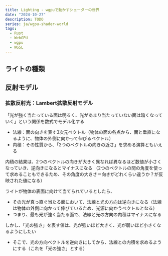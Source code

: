 ```yaml
---
title: Lighting - wgpuで動かすシェーダーの世界
date: "2024-10-27"
description: TODO
series: ja/wgpu-shader-world
tags:
  - Rust
  - WebGPU
  - wgpu
  - WGSL
---
```


## ライトの種類

## 反射モデル

### 拡散反射光：Lambert拡散反射モデル

「光が強く当たっている面は明るく、光があまり当たっていない面は暗くなっていく」という関係を数式でモデル化する

- 法線：面の向きを表す3次元ベクトル（物体の面の各点から、面と垂直になるように、物体の外側に向かって伸びるベクトル）
- 内積：その性質から、「2つのベクトルの向きの近さ」を求める演算ともいえる

内積の結果は、2つのベクトルの向きが大きく異なれば異なるほど数値が小さくなっていき、逆向きになるとマイナスになる
（2つのベクトルの間の角度を使って求めることもできるため、その角度の大きさ＝向きがどれくらい違うか？が反映された値になる）

ライトが物体の表面に向けて当てられているとしたら、

- その光が真っ直ぐ当たる面において、法線と光の方向は逆向きになる（法線は物体の外側に向かって伸びているため、光源に向かうベクトルとなる）
- つまり、最も光が強く当たる面で、法線と光の方向の内積はマイナスになる

しかし、「光の強さ」を表す値は、光が強いほど大きく、光が弱いほど小さくなるようにしたい

- そこで、光の方向ベクトルを逆向きにしてから、法線との内積を求めるようにする（これを「光の強さ」とする）
